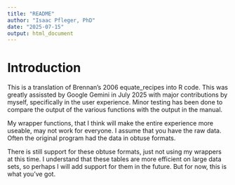 ```yaml
---
title: "README"
author: "Isaac Pfleger, PhD"
date: "2025-07-15"
output: html_document
---
```


# Introduction
This is a translation of Brennan's 2006 equate_recipes into R code. This was greatly assissted by Google Gemini in July 2025 with major contributions by myself, specifically in the user experience. Minor testing has been done to compare the output of the various functions with the output in the manual.

My wrapper functions, that I think will make the entire experience more useable, may not work for everyone. I assume that you have the raw data. Often the original program had the data in obtuse formats.

There is still support for these obtuse formats, just not using my wrappers at this time. I understand that these tables are more efficient on large data sets, so perhaps I will add support for them in the future. But for now, this is what you've got.
